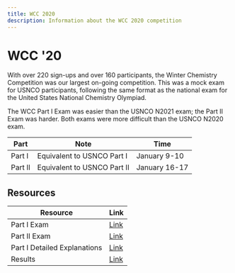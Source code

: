 ```yaml
---
title: WCC 2020
description: Information about the WCC 2020 competition
---
```


# WCC '20

With over 220 sign-ups and over 160 participants, the Winter Chemistry Competition was our largest on-going competition. This was a mock exam for USNCO participants, following the same format as the national exam for the United States National Chemistry Olympiad.

The WCC Part I Exam was easier than the USNCO N2021 exam; the Part II Exam was harder. Both exams were more difficult than the USNCO N2020 exam. 

|Part| Note |Time |
|--|--|--|
| Part I | Equivalent to USNCO Part I | January 9-10
| Part II | Equivalent to USNCO Part II | January 16-17


## Resources

|Resource| Link |
|--|--|
| Part I Exam | <a class="text-blue-400" href="https://drive.google.com/file/d/1ThkEOotXG9_1hKIW_q5IS2tRQ8BaYP1N/view?usp=sharing">Link</a> |
| Part II Exam | <a class="text-blue-400" href="https://drive.google.com/file/d/1Xur33-cZHQVfyTktxRlEL30JOxk8TgOQ/view?usp=sharing">Link</a> |
| Part I Detailed Explanations | <a class="text-blue-400" href="https://docs.google.com/document/d/e/2PACX-1vS3KsiD1ma6WBs9OKdh8tHDqgxpWvET4k94X1pwQZKmsh2dRKi1-D8SvhA9PqtZ-DwMchHhvB4i7ihC/pub">Link</a> |
| Results | <a class="text-blue-400" href="https://drive.google.com/file/d/1lW2ISGFaHxL9CR5t_mfwLxb5dfyzjcwD/view?usp=sharing">Link</a> |